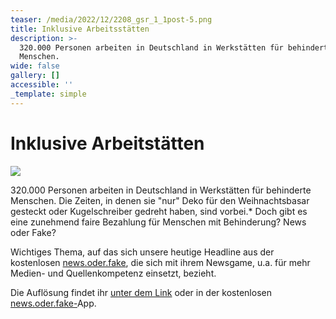 ```yaml
---
teaser: /media/2022/12/2208_gsr_1_1post-5.png
title: Inklusive Arbeitsstätten
description: >-
  320.000 Personen arbeiten in Deutschland in Werkstätten für behinderte
  Menschen.
wide: false
gallery: []
accessible: ''
_template: simple
---
```


# Inklusive Arbeitstätten

![](/media/2022/12/2208_gsr_1_1post-5.png)

320\.000 Personen arbeiten in Deutschland in Werkstätten für behinderte Menschen. Die Zeiten, in denen sie "nur" Deko für den Weihnachtsbasar gesteckt oder Kugelschreiber gedreht haben, sind vorbei.\* Doch gibt es eine zunehmend faire Bezahlung für Menschen mit Behinderung? News oder Fake?

Wichtiges Thema, auf das sich unsere heutige Headline aus der kostenlosen [news.oder.fake](https://www.facebook.com/newsoderfake?__cft__%5B0%5D=AZUAXauvYDfnC3HNWypMwbdPcwpIKu3PYQAlUu9l62r9Eus12VUoG_DMGfQfaYyBnidqg2YPzycFWvvtScFun1kIid38Fuvb1o3j1hcOHhON4oQ28D5qewqHDOuRpCVLCklk3ibbtbSP65H12che8L7LbIT9m7nkvDKpKGDYDs-CACiEmTOph2G6liAKZD-9x_u_kFSMGrWpwQ8VvFbgqZEl&__tn__=-%5DK-R), die sich mit ihrem Newsgame, u.a. für mehr Medien- und Quellenkompetenz einsetzt, bezieht.

Die Auflösung findet ihr [unter dem Link](https://headline.newsoderfake.de/bezahlung-menschen-mit-behinderung-CezndQ) oder in der kostenlosen [news.oder.fake-](https://newsoderfake.de/)App.
